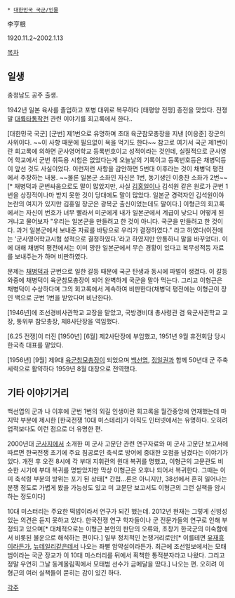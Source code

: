  * [[대한민국 국군/인물]]

李亨根

1920.11.2~2002.1.13

[[목차]]
== 일생 ==
충청남도 공주 출생.

1942년 일본 육사를 졸업하고 포병 대위로 복무하다 [태평양 전쟁] 종전을 맞았다. 전쟁말 [[대륙타통작전]] 관련 이야기를 회고록에서 한다..

[대한민국 국군] [군번] 제1번으로 유명하며 초대 육군참모총장을 지낸 [이응준] 장군의 사위이다. ~~이 사항 때문에 필요없이 욕을 먹기도 한다~~ 참고로 여기서 국군 제1번이란 회고록에 의하면 군사영어학교 등록번호이고 성적이라는 것인데, 실질적으로 군사영어 학교에서 군번 취득용 시험은 없었다는게 오늘날의 기록이고 등록번호등은 채병덕등이 앞선 것도 사실이었다. 이런저런 사항을 감안하면 5번대 이후라는 것이 채병덕 평전에서 주장하는 내용. ~~물론 일본군 소좌인 자신은 1번, 동기생인 이종찬 소좌가 2번~~[* 채병덕과 군번싸움으로도 말이 많았지만, 사실 [[김홍일]]이나 김석원 같은 원로가 군번 1번을 상징적이나마 받지 못한 것이 당대에도 말이 많았다. 일본군 경력자인 김석원이야 논란의 여지가 있지만 김홍일 장군은 광복군 출신이었는데도 말이다.] 
이형근의 회고록에서는 자신이 번호가 너무 빨라서 미군에게 내가 일본군에서 계급이 낮으니 어떻게 된거냐고 물어보자 "우리는 일본군을 만들려고 한 것이 아니다. 국군을 만들려고 한 것이다. 과거 일본군에서 보내준 자료를 바탕으로 우리가 결정하였다."
라고 하였다(이전에는 '군사영어학교시험 성적으로 결정하였다.'라고 하였지만 안통하니 말을 바꾸었다). 이에 대해 채병덕 평전에서는 이미 망한 일본군에서 무슨 경황이 있다고 복무성적등 자료를 보내주는가 하며 비판하였다.

문제는 [[채병덕]]과 군번으로 일한 갈등 때문에 국군 탄생과 동시에 파벌이 생겼다. 이 갈등 와중에 채병덕이 육군참모총장이 되어 완벽하게 국군을 말아 먹는다. 그리고 이형근은 채병덕이 수상하다며 그의 회고록에서 계속하여 비판한다(채병덕 평전에는 이형근이 장인 백으로 군번 1번을 받았다며 비난한다).

[1946년]에 조선경비사관학교 교장을 맡았고, 국방경비대 총사령관 겸 육군사관학교 교장, 통위부 참모총장, 제8사단장을 역임했다.

[6.25 전쟁]이 터진 [1950년] [6월] 제2사단장에 부임했고, 1951년 9월 휴전회담 당시 한국측 대표를 맡았다.

[1956년] [9월] 제9대 [[육군참모총장]]이 되었으며 [[백선엽]], [[정일권]]과 함께 50년대 군 주축 세력으로 활약하다 1959년 8월 대장으로 전역했다.

== 기타 이야기거리 ==
백선엽의 군과 나 이후에 군번 1번의 외길 인생이란 회고록을 월간중앙에 연재했는데 마지막 부분에 제시한 [한국전쟁 10대 미스테리]가 아직도 인터넷에서는 유명하다. 오히려 업적보다도 이런 점으로 더 유명한 편.

2000년대 [[군사]]지에서 소개한 미 군사 고문단 관련 연구자료와 미 군사 고문단 보고서에 따르면 한국전쟁 초기에 주요 침공로인 축석로 방어에 중대한 오점을 남겼다는 이야기가 있다. 개전 후 오전 8시에 각 부대 지휘관의 원대 복귀를 명했고, 이형근의 고문관도 비슷한 시기에 부대 복귀를 명받았지만 막상 이형근은 오후나 되어서 복귀한다. 그때는 이미 축석령 부분의 방위는 포기 된 상태[* 간첩...론은 아니지만, 38선에서 흔히 일어나는 분쟁 정도로 가볍게 봤을 가능성도 있고 미 고문단 보고서도 이형근의 그런 실책을 암시하는 정도이다]

10대 미스터리는 주요한 떡밥이라서 연구가 되긴 했는데. 2012년 현재는 그렇게 신빙성 있는 의견은 듣지 못하고 있다. 한국전쟁 연구 학자들이나 군 전문가들의 연구로 인해 부정되고 있으며[* 대체적으로는 이형근 본인의 판단의 오류와, 초창기 한국군의 미숙함에서 비롯된 불운으로 해석하는 편이다.] 일부 정치적인 논쟁거리로만[* 이를테면 [[유재흥]]이라든가, [[뉴데일리]]같은데서 나오는 좌빨 암약설이라든가. 최근에 조선일보에서는 모태범이라는 국군 장교가 이 10대 미스터리를 뒤에서 획책한 통적분자라고 나왔다. 그리고 정말 우연히 그날 동계올림픽에서 모태범 선수가 금메달을 땄다.] 나오는 편. 오히려 이형근의 여러 실책들이 묻히는 감이 있긴 하다.

[[각주]]
